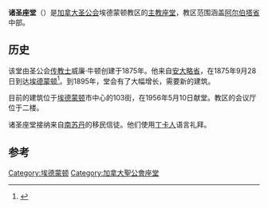 {{NoteTA
|1=zh:埃德蒙顿;zh-cn:埃德蒙顿;zh-hk:愛民頓;zh-tw:愛德蒙頓;
|2=zh-hans:阿尔伯塔;zh-hk:亞伯達;zh-tw:亞伯達;
}}
{{Expand English|date=2018年8月}}
{{Infobox church
|name=诸圣座堂
|fullname=Cathedral Church of All Saints', Edmonton
|image=AllSaintsEdmontonInterior.JPG
|dedicated date=1956年5月10日
|denomination=[[加拿大圣公会|加拿大圣公会]]
|diocese=埃德蒙顿教区
|coordinates={{Coord|53.53966|-113.49718|display=inline,title}}
|website={{URL|allsaintscathedral.com}}
}}

'''诸圣座堂'''（{{lang-en|'''All Saints ' Anglican Cathedral'''}}）是[[加拿大圣公会|加拿大圣公会]]埃德蒙顿教区的[[主教座堂|主教座堂]]，教区范围涵盖[[阿尔伯塔省|阿尔伯塔省]]中部。

==历史==
该堂由圣公会[[传教士|传教士]]威廉·牛顿创建于1875年。他来自[[安大略省|安大略省]]，在1875年9月28日到达[[埃德蒙顿|埃德蒙顿]]<ref>{{cite book|last=Goulding|first=E. Pierce|title=The Cathedral Church of All Saints, Edmonton : 1875-1935|year=1935|location=Edmonton|page=10|url=http://www.ourfutureourpast.ca/loc_hist/page.aspx?id=858349}}{{Dead link|date=2018年7月 |bot=InternetArchiveBot |fix-attempted=yes }}</ref>。到1895年，堂会有了大幅增长，需要新的建筑。

目前的建筑位于[[埃德蒙顿|埃德蒙顿]]市中心的103街，在1956年5月10日献堂。教区的会议厅位于二楼。

诸圣座堂接纳来自[[南苏丹|南苏丹]]的移民信徒。他们使用[[丁卡人|丁卡人]]语言礼拜。

==参考==
{{Reflist}}

{{DEFAULTSORT:All Saints ' Anglican Cathedral}}
[[Category:埃德蒙顿|Category:埃德蒙顿]]
[[Category:加拿大聖公會座堂|Category:加拿大聖公會座堂]]